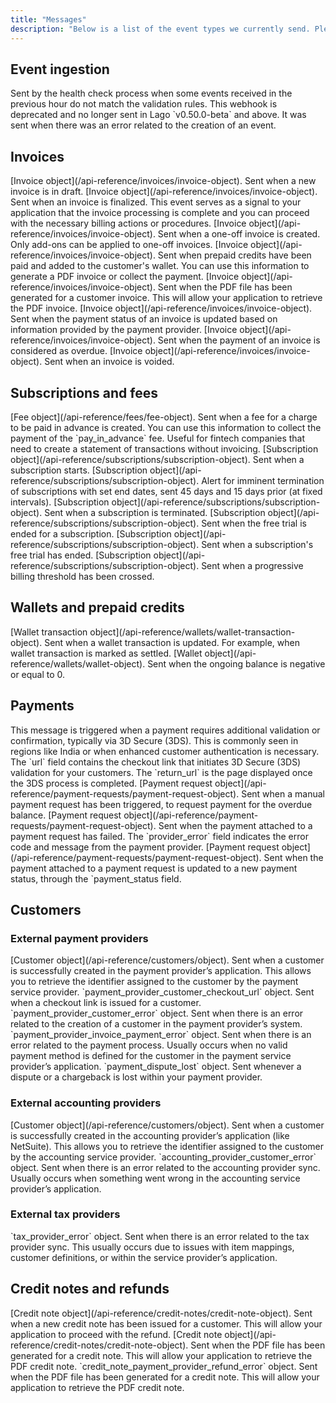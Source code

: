 ```yaml
---
title: "Messages"
description: "Below is a list of the event types we currently send. Please note that additional event types may be introduced in the future, so your code should be flexible enough to accommodate new types as they arise. Our objective is to maintain a consistent and predictable event structure, making it easier to integrate and handle messages, along with the objects they affect."
---
```


## Event ingestion

<ParamField path="events.errors" type="data.object">
  Sent by the health check process when some events received in the previous hour do not match the validation rules.
</ParamField>

<ParamField path="events.error" type="data.object" deprecated="true">
  This webhook is deprecated and no longer sent in Lago `v0.50.0-beta` and above. It was sent when there was an error related to the creation of an event.
</ParamField>

## Invoices

<ParamField path="invoice.drafted" type="data.object">
  [Invoice object](/api-reference/invoices/invoice-object). Sent when a new invoice is in draft.
</ParamField>

<ParamField path="invoice.created" type="data.object">
  [Invoice object](/api-reference/invoices/invoice-object). Sent when an invoice is finalized. 
  This event serves as a signal to your application that the invoice processing is complete and you can proceed with the necessary billing actions or procedures.
</ParamField>

<ParamField path="invoice.one_off_created" type="data.object">
  [Invoice object](/api-reference/invoices/invoice-object). Sent when a one-off invoice is created. Only add-ons can be applied to one-off invoices.
</ParamField>

<ParamField path="invoice.paid_credit_added" type="data.object">
  [Invoice object](/api-reference/invoices/invoice-object). Sent when prepaid credits have been paid and added to the customer's wallet. You can use this information to generate a PDF invoice or collect the payment.
</ParamField>

<ParamField path="invoice.generated" type="data.object">
  [Invoice object](/api-reference/invoices/invoice-object). Sent when the PDF file has been generated for a customer invoice. This will allow your application to retrieve the PDF invoice.
</ParamField>

<ParamField path="invoice.payment_status_updated" type="data.object">
  [Invoice object](/api-reference/invoices/invoice-object). Sent when the payment status of an invoice is updated based on information provided by the payment provider.
</ParamField>

<ParamField path="invoice.payment_overdue" type="data.object">
  [Invoice object](/api-reference/invoices/invoice-object). Sent when the payment of an invoice is considered as overdue.
</ParamField>

<ParamField path="invoice.voided" type="data.object">
  [Invoice object](/api-reference/invoices/invoice-object). Sent when an invoice is voided.
</ParamField>

## Subscriptions and fees

<ParamField path="fee.created" type="data.object">
  [Fee object](/api-reference/fees/fee-object). Sent when a fee for a charge to be paid in advance is created. You can use this information to collect the payment of the `pay_in_advance` fee. Useful for fintech companies that need to create a statement of transactions without invoicing.
</ParamField>

<ParamField path="subscription.started" type="data.object">
  [Subscription object](/api-reference/subscriptions/subscription-object). Sent when a subscription starts.
</ParamField>

<ParamField path="subscription.termination_alert" type="data.object">
  [Subscription object](/api-reference/subscriptions/subscription-object). Alert for imminent termination of subscriptions with set end dates, sent 45 days and 15 days prior (at fixed intervals).
</ParamField>

<ParamField path="subscription.terminated" type="data.object">
  [Subscription object](/api-reference/subscriptions/subscription-object). Sent when a subscription is terminated.
</ParamField>

<ParamField path="subscription.trial_ended" type="data.object">
  [Subscription object](/api-reference/subscriptions/subscription-object). Sent when the free trial is ended for a subscription.
</ParamField>

<ParamField path="subscription.trial_ended" type="data.object">
  [Subscription object](/api-reference/subscriptions/subscription-object). Sent when a subscription's free trial has ended.
</ParamField>

<ParamField path="subscription.usage_threshold_reached" type="data.object">
  [Subscription object](/api-reference/subscriptions/subscription-object). Sent when a progressive billing threshold has been crossed.
</ParamField>

## Wallets and prepaid credits

<ParamField path="wallet_transaction.updated" type="data.object">
  [Wallet transaction object](/api-reference/wallets/wallet-transaction-object). Sent when a wallet transaction is updated. For example, when wallet transaction is marked as settled.
</ParamField>

<ParamField path="wallet.depleted_ongoing_balance" type="data.object">
  [Wallet object](/api-reference/wallets/wallet-object). Sent when the ongoing balance is negative or equal to 0.
</ParamField>

## Payments

<ParamField path="payment.requires_action" type="data.object">
  This message is triggered when a payment requires additional validation or confirmation, typically via 3D Secure (3DS). This is commonly seen in regions like India or when enhanced customer authentication is necessary.
  The `url` field contains the checkout link that initiates 3D Secure (3DS) validation for your customers. The `return_url` is the page displayed once the 3DS process is completed.
</ParamField>

<ParamField path="payment_request.created" type="data.object">
  [Payment request object](/api-reference/payment-requests/payment-request-object). Sent when a manual payment request has been triggered, to request payment for the overdue balance.
</ParamField>

<ParamField path="payment_request.payment_failure" type="data.object">
  [Payment request object](/api-reference/payment-requests/payment-request-object). Sent when the payment attached to a payment request has failed. The `provider_error` field indicates the error code and message from the payment provider.
</ParamField>

<ParamField path="payment_request.payment_status_updated" type="data.object">
  [Payment request object](/api-reference/payment-requests/payment-request-object). Sent when the payment attached to a payment request is updated to a new payment status, through the `payment_status field.
</ParamField>


## Customers
### External payment providers
<ParamField path="customer.payment_provider_created" type="data.object">
  [Customer object](/api-reference/customers/object). Sent when a customer is successfully created in the payment provider’s application. This allows you to retrieve the identifier assigned to the customer by the payment service provider.
</ParamField>

<ParamField path="customer.checkout_url_generated" type="data.object">
  `payment_provider_customer_checkout_url` object. Sent when a checkout link is issued for a customer.
</ParamField>

<ParamField path="customer.payment_provider_error" type="data.object">
  `payment_provider_customer_error` object. Sent when there is an error related to the creation of a customer in the payment provider’s system.
</ParamField>

<ParamField path="invoice.payment_failure" type="data.object">
  `payment_provider_invoice_payment_error` object. Sent when there is an error related to the payment process. Usually occurs when no valid payment method is defined for the customer in the payment service provider’s application.
</ParamField>

<ParamField path="invoice.payment_dispute_lost" type="data.object">
  `payment_dispute_lost` object. Sent whenever a dispute or a chargeback is lost within your payment provider.
</ParamField>

### External accounting providers
<ParamField path="customer.accounting_provider_created" type="data.object">
  [Customer object](/api-reference/customers/object). Sent when a customer is successfully created in the accounting provider’s application (like NetSuite). This allows you to retrieve the identifier assigned to the customer by the accounting service provider.
</ParamField>

<ParamField path="customer.accounting_provider_error" type="data.object">
  `accounting_provider_customer_error` object. Sent when there is an error related to the accounting provider sync. Usually occurs when something went wrong in the accounting service provider’s application.
</ParamField>

### External tax providers
<ParamField path="customer.tax_provider_error" type="data.object">
  `tax_provider_error` object. Sent when there is an error related to the tax provider sync. This usually occurs due to issues with item mappings, customer definitions, or within the service provider’s application.
</ParamField>


## Credit notes and refunds
<ParamField path="credit_note.created" type="data.object">
  [Credit note object](/api-reference/credit-notes/credit-note-object). Sent when a new credit note has been issued for a customer. This will allow your application to proceed with the refund.
</ParamField>

<ParamField path="credit_note.generated" type="data.object">
  [Credit note object](/api-reference/credit-notes/credit-note-object). Sent when the PDF file has been generated for a credit note. This will allow your application to retrieve the PDF credit note.
</ParamField>

<ParamField path="credit_note.refund_failure" type="data.object">
  `credit_note_payment_provider_refund_error` object. Sent when the PDF file has been generated for a credit note. This will allow your application to retrieve the PDF credit note.
</ParamField>